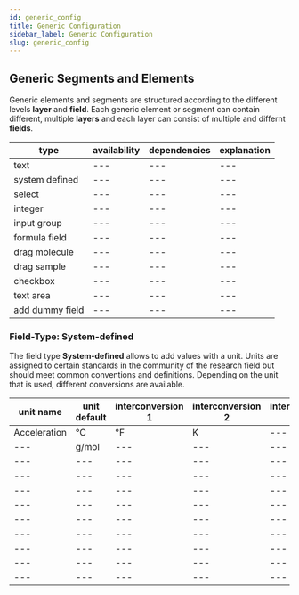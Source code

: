 ```yaml
---
id: generic_config
title: Generic Configuration
sidebar_label: Generic Configuration
slug: generic_config
---
```


## Generic Segments and Elements

Generic elements and segments are structured according to the different levels **layer** and **field**. Each generic element or segment can contain different, multiple **layers** and each layer can consist of multiple and differnt **fields**. 



| type | availability | dependencies | explanation |
|---|---|---|---|
| text |---|---|---|
| system defined |---|---|---|
| select |---|---|---|
| integer |---|---|---|
| input group |---|---|---|
| formula field |---|---|---|
| drag molecule |---|---|---|
| drag sample |---|---|---|
| checkbox |---|---|---|
| text area |---|---|---|
| add dummy field |---|---|---|


###  Field-Type: System-defined 

The field type **System-defined** allows to add values with a unit. Units are assigned to certain standards in the community of the research field but should meet common conventions and definitions. Depending on the unit that is used, different conversions are available. 

| unit name | unit default | interconversion 1 | interconversion 2 | interconversion 3 |
|---|---|---|---|---|
| Acceleration | °C | °F | K | --- |
| --- | g/mol | --- | --- | --- |
| --- | --- | --- | --- | --- |
| --- | --- | --- | --- | --- |
| --- | --- | --- | --- | --- |
| --- | --- | --- | --- | --- |
| --- | --- | --- | --- | --- |
| --- | --- | --- | --- | --- |
| --- | --- | --- | --- | --- |
| --- | --- | --- | --- | --- |
| --- | --- | --- | --- | --- |
